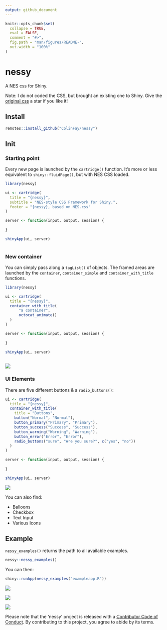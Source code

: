 ```yaml
---
output: github_document
---
```


<!-- README.md is generated from README.Rmd. Please edit that file -->

```r
knitr::opts_chunk$set(
  collapse = TRUE,
  eval = FALSE,
  comment = "#>",
  fig.path = "man/figures/README-",
  out.width = "100%"
)
```

# nessy

A NES css for Shiny. 

Note: I do not coded the CSS, but brought an existing one to Shiny. Give the [original css](https://github.com/BcRikko/NES.css) a star if you like it!

## Install 

```r
remotes::install_github("ColinFay/nessy")
```

## Init

### Starting point

Every new page is launched by the `cartridge()` function. It's more or less equivalent to `shiny::fluidPage()`, but with NES CSS loaded. 

```r
library(nessy)

ui <- cartridge(
  title = "{nessy}",
  subtitle = "NES-style CSS Framework for Shiny.",
  footer = "{nessy}, based on NES.css"
)

server <- function(input, output, session) {
  
}

shinyApp(ui, server)
  
```


### New container

You can simply pass along a `tagList()` of objects. The framed areas are launched by the  `container`, `container_simple` and `container_with_title` functions.

```r
library(nessy)

ui <- cartridge(
  title = "{nessy}",
  container_with_title(
      "a container", 
      octocat_animate()
  )
)

server <- function(input, output, session) {
  
}

shinyApp(ui, server)
  
```

![](readme-figs/container.png)

### UI Elements  

There are five different buttons & a `radio_buttons()`: 

```r
ui <- cartridge(
  title = "{nessy}",
  container_with_title(
    title = "Buttons",
    button("Normal", "Normal"),
    button_primary("Primary", "Primary"),
    button_success("Success", "Success"),
    button_warning("Warning", "Warning"),
    button_error("Error", "Error"),
    radio_buttons("sure", "Are you sure?", c("yes", "no"))
  )
)

server <- function(input, output, session) {
  
}

shinyApp(ui, server)
```


![](readme-figs/buttons.png)

You can also find: 

+ Balloons
+ Checkbox
+ Text Input
+ Various Icons

## Example

`nessy_examples()` returns the path to all available examples. 

```r
nessy::nessy_examples()
```

You can then:

```r
shiny::runApp(nessy_examples("exampleapp.R"))
```

![](readme-figs/full1.png)

![](readme-figs/full2.png)

![](readme-figs/full3.png)

  Please note that the 'nessy' project is released with a [Contributor Code of Conduct](CODE_OF_CONDUCT.md). By contributing to this project, you agree to abide by its terms.
